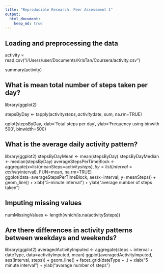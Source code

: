 ```yaml
---
title: "Reproducible Research: Peer Assessment 1"
output: 
  html_document:
    keep_md: true
---
```


## Loading and preprocessing the data
activity = read.csv("//Users/user/Documents/KrisTan/Coursera/activity.csv")

summary(activity)

## What is mean total number of steps taken per day?
library(ggplot2)

stepsByDay <- tapply(activity$steps, activity$date, sum, na.rm=TRUE)

qplot(stepsByDay, xlab='Total steps per day', ylab='Frequency using binwith 500', binwidth=500)

## What is the average daily activity pattern?
library(ggplot2)
stepsByDayMean <- mean(stepsByDay)
stepsByDayMedian <- median(stepsByDay)
averageStepsPerTimeBlock <- aggregate(x=list(meanSteps=activity$steps), by=list(interval=activity$interval), FUN=mean, na.rm=TRUE)
ggplot(data=averageStepsPerTimeBlock, aes(x=interval, y=meanSteps)) +
    geom_line() +
    xlab("5-minute interval") +
    ylab("average number of steps taken") 

## Imputing missing values
numMissingValues <- length(which(is.na(activity$steps))

## Are there differences in activity patterns between weekdays and weekends?
library(ggplot2)
averagedActivityImputed <- aggregate(steps ~ interval + dateType, data=activityImputed, mean)
ggplot(averagedActivityImputed, aes(interval, steps)) + 
    geom_line() + 
    facet_grid(dateType ~ .) +
    xlab("5-minute interval") + 
    ylab("avarage number of steps")
